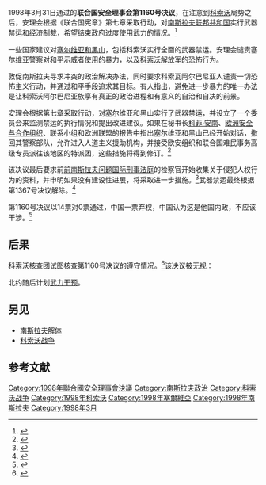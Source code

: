 {{Infobox UN resolution
|number = 1160
|organ = SC
|date = 3月31日
|year = 1998年
|meeting = 3,868
|code = S/RES/1160
|document = https://undocs.org/S/RES/1160(1998)
|for = 14
|abstention = 1
|against = 0
|subject = 科索沃局势
|result = 通过
|image = Locator map Kosovo in Yugoslavia.svg
|caption = 科索沃在前南斯拉夫的位置
}}
{{Campaignbox 科索沃战争}}
1998年3月31日通过的'''联合国安全理事会第1160号决议'''，在注意到[[科索沃|科索沃]]局势之后，安理会根据《联合国宪章》第七章采取行动，对[[南斯拉夫联邦共和国|南斯拉夫联邦共和国]]实行武器禁运和经济制裁，希望结束政府过度使用武力的情况。<ref>{{cite web|title=A Kosovo Chronology|url=https://www.pbs.org/wgbh/pages/frontline/shows/kosovo/etc/cron.html|publisher=PBS|access-date=2012-10-28}}</ref>

一些国家建议对[[塞尔维亚和黑山|塞尔维亚和黑山]]，包括科索沃实行全面的武器禁运。安理会谴责塞尔维亚警察对和平示威者使用的暴力，以及[[科索沃解放军|科索沃解放军]]的恐怖行为。

敦促南斯拉夫寻求冲突的政治解决办法，同时要求科索瓦阿尔巴尼亚人谴责一切恐怖主义行动，并通过和平手段追求其目标。有人指出，避免进一步暴力的唯一办法是让科索沃阿尔巴尼亚族享有真正的政治进程和有意义的自治和自决的前景。

安理会根据第七章采取行动，对塞尔维亚和黑山实行了武器禁运，并设立了一个委员会来监测禁运的执行情况和提出改进建议。如果在秘书长[[科菲·安南|科菲·安南]]、[[欧洲安全与合作组织|欧洲安全与合作组织]]、联系小组和欧洲联盟的报告中指出塞尔维亚和黑山已经开始对话，撤回其警察部队，允许进入人道主义援助机构，并接受欧安组织和联合国难民事务高级专员派往该地区的特派团，这些措施将得到修订。<ref>{{cite book|last=Krieger|first=Heike|title=The Kosovo conflict and international law: an analytical documentation 1974–1999|publisher=Cambridge University Press|year=2001|page=207|isbn=978-0-521-80071-6}}</ref>

该决议最后要求前[[前南斯拉夫问题国际刑事法庭|前南斯拉夫问题国际刑事法庭]]的检察官开始收集关于侵犯人权行为的资料，并申明如果没有建设性进展，将采取进一步措施。<ref>{{cite book|last=Latawski|first=Paul Chester|author2=Smith, Martin A. |title=The Kosovo crisis and the evolution of post-Cold War European security|url=https://archive.org/details/kosovocrisisevol00lata|publisher=Manchester University Press|year=2003|page=[https://archive.org/details/kosovocrisisevol00lata/page/n104 94]|isbn=978-0-7190-5980-3}}</ref>武器禁运最终根据第1367号决议解除。<ref>{{cite book|last=Brzoska|first=Michael|author2=Lopez, George A. |title=Putting teeth in the tiger: improving the effectiveness of arms embargoes|publisher=Emerald Group Publishing|year=2009|page=56|isbn=978-1-84855-202-9}}</ref>

第1160号决议以14票对0票通过，中国一票弃权，中国认为这是他国内政，不应该干涉。<ref name="un">{{cite news|url=https://www.un.org/News/Press/docs/1998/19980331.SC6496.html|title=Security Council imposes arms embargo on Federal Republic of Yugoslavia, pending further action to resolve Kosovo crisis|date=1998-03-31|publisher=United Nations}}</ref>
== 后果 ==
科索沃核查团试图核查第1160号决议的遵守情况。<ref>{{cite web|title=OSCE mission in Kosovo|url=http://www.osce.org/kosovo/43378|publisher=OSCE|access-date=2012-10-28}}</ref>该决议被无视：
{{quotation|联合国安理会第1160号决议于3月31日对贝尔格莱德实施经济制裁，克林顿也冻结了南斯拉夫在美国的资产。但是随着春天和夏天到来，屠杀不减反增，至少25万阿尔巴尼亚人暂时无家可归。<ref>{{cite news|title=Slaughter in Racak Changed Kosovo Policy|url=https://www.washingtonpost.com/wp-srv/national/longterm/policy041899.htm|work=Washington Post|access-date=2012-10-28|date=1999-04-18}}</ref>}}

北约随后计划[[北约轰炸南斯拉夫|武力干预]]。

== 另见 ==
*[[南斯拉夫解体|南斯拉夫解体]]
*[[科索沃战争|科索沃战争]]

== 参考文献 ==
{{reflist}}

{{UNSCR 1998}}

[[Category:1998年聯合國安全理事會決議|Category:1998年聯合國安全理事會決議]]
[[Category:南斯拉夫政治|Category:南斯拉夫政治]]
[[Category:科索沃战争|Category:科索沃战争]]
[[Category:1998年科索沃|Category:1998年科索沃]]
[[Category:1998年塞爾維亞|Category:1998年塞爾維亞]]
[[Category:1998年南斯拉夫|Category:1998年南斯拉夫]]
[[Category:1998年3月|Category:1998年3月]]